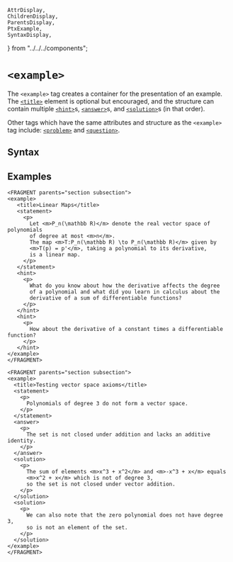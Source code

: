     AttrDisplay,
    ChildrenDisplay,
    ParentsDisplay,
    PtxExample,
    SyntaxDisplay,
} from "../../../components";

# `<example>`

The `<example>` tag creates a container for the presentation of an example.
The [`<title>`](.title) element is optional but encouraged, and the
structure can contain multiple [`<hint>`](./hint)s, [`<answer>`](./answer)s, and
[`<solution>`](./solution)s (in that order).

Other tags which have the
same attributes and structure as the `<example>` tag include:
[`<problem>`](./problem) and [`<question>`](./question).

## Syntax

<SyntaxDisplay name="example" />

## Examples

 ```ptx-example
<FRAGMENT parents="section subsection">
<example>
    <title>Linear Maps</title>
    <statement>
      <p>
        Let <m>P_n(\mathbb R)</m> denote the real vector space of polynomials
        of degree at most <m>n</m>.
        The map <m>T:P_n(\mathbb R) \to P_n(\mathbb R)</m> given by
        <m>T(p) = p'</m>, taking a polynomial to its derivative,
        is a linear map.
      </p>
    </statement>
    <hint>
      <p>
        What do you know about how the derivative affects the degree
        of a polynomial and what did you learn in calculus about the
        derivative of a sum of differentiable functions?
      </p>
    </hint>
    <hint>
      <p>
        How about the derivative of a constant times a differentiable function?
      </p>
    </hint>
</example>
</FRAGMENT>
```

```ptx-example
<FRAGMENT parents="section subsection">
<example>
  <title>Testing vector space axioms</title>
  <statement>
    <p>
      Polynomials of degree 3 do not form a vector space.
    </p>
  </statement>
  <answer>
    <p>
      The set is not closed under addition and lacks an additive identity.
    </p>
  </answer>
  <solution>
    <p>
      The sum of elements <m>x^3 + x^2</m> and <m>-x^3 + x</m> equals
      <m>x^2 + x</m> which is not of degree 3,
      so the set is not closed under vector addition.
    </p>
  </solution>
  <solution>
    <p>
      We can also note that the zero polynomial does not have degree 3,
      so is not an element of the set.
    </p>
  </solution>
</example>
</FRAGMENT>
```
